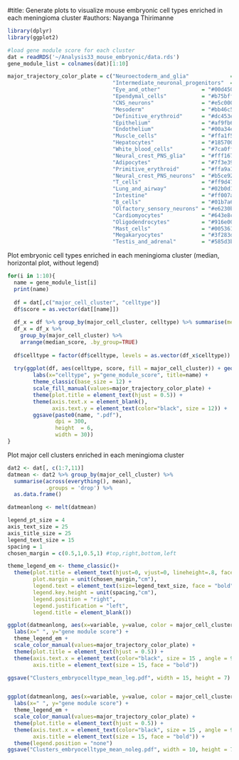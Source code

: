 #title: Generate plots to visualize mouse embryonic cell types enriched in each meningioma cluster
#authors: Nayanga Thirimanne

```r
library(dplyr)
library(ggplot2)

```


```r
#load gene module score for each cluster
dat = readRDS('~/Analysis33_mouse_embryonic/data.rds')
gene_module_list = colnames(dat)[1:10]

major_trajectory_color_plate = c("Neuroectoderm_and_glia"             = "#f96100",
                                 "Intermediate_neuronal_progenitors"  = "#2e0ab7",
                                 "Eye_and_other"             = "#00d450",
                                 "Ependymal_cells"           = "#b75bff",
                                 "CNS_neurons"               = "#e5c000",
                                 "Mesoderm"                  = "#bb46c5",
                                 "Definitive_erythroid"      = "#dc453e",
                                 "Epithelium"                = "#af9fb6",
                                 "Endothelium"               = "#00a34e",
                                 "Muscle_cells"              = "#ffa1f5",
                                 "Hepatocytes"               = "#185700",
                                 "White_blood_cells"         = "#7ca0ff",
                                 "Neural_crest_PNS_glia"     = "#fff167",
                                 "Adipocytes"                = "#7f3e39",
                                 "Primitive_erythroid"       = "#ffa9a1",
                                 "Neural_crest_PNS_neurons"  = "#b5ce92",
                                 "T_cells"                   = "#ff9d47",
                                 "Lung_and_airway"           = "#02b0d1",
                                 "Intestine"                 = "#ff007a",
                                 "B_cells"                   = "#01b7a6",
                                 "Olfactory_sensory_neurons" = "#e6230b",
                                 "Cardiomyocytes"            = "#643e8c",
                                 "Oligodendrocytes"          = "#916e00",
                                 "Mast_cells"                = "#005361",
                                 "Megakaryocytes"            = "#3f283d",
                                 "Testis_and_adrenal"        = "#585d3b")


```


Plot embryonic cell types enriched in each meningioma cluster (median, horizontal plot, without legend)
```r
for(i in 1:10){
  name = gene_module_list[i]
  print(name)
  
  df = dat[,c("major_cell_cluster", "celltype")]
  df$score = as.vector(dat[[name]])
  
  df_x = df %>% group_by(major_cell_cluster, celltype) %>% summarise(median_score = median(score))
  df_x = df_x %>%
    group_by(major_cell_cluster) %>%
    arrange(median_score, .by_group=TRUE)
  
  df$celltype = factor(df$celltype, levels = as.vector(df_x$celltype))
  
  try(ggplot(df, aes(celltype, score, fill = major_cell_cluster)) + geom_boxplot(outlier.shape = NA) + 
        labs(x="celltype", y="gene_module_score", title=name) +
        theme_classic(base_size = 12) +
        scale_fill_manual(values=major_trajectory_color_plate) +
        theme(plot.title = element_text(hjust = 0.5)) +
        theme(axis.text.x = element_blank(), 
              axis.text.y = element_text(color="black", size = 12)) +
        ggsave(paste0(name, ".pdf"),
               dpi = 300,
               height  = 6, 
               width = 30))
}

```


Plot major cell clusters enriched in each meningioma cluster
```r
dat2 <- dat[, c(1:7,11)]
datmean <- dat2 %>% group_by(major_cell_cluster) %>%
  summarise(across(everything(), mean),
            .groups = 'drop') %>% 
  as.data.frame()

datmeanlong <- melt(datmean)

```

```r
legend_pt_size = 4
axis_text_size = 25
axis_title_size = 25
legend_text_size = 15
spacing = 1
chosen_margin = c(0.5,1,0.5,1) #top,right,bottom,left

theme_legend_em <- theme_classic()+
  theme(plot.title = element_text(hjust=0, vjust=0, lineheight=.8, face="bold", size=plot_title_size),
        plot.margin = unit(chosen_margin,"cm"),
        legend.text = element_text(size=legend_text_size, face = "bold"),
        legend.key.height = unit(spacing,"cm"),
        legend.position = "right",
        legend.justification = "left",
        legend.title = element_blank())

```



```r
ggplot(datmeanlong, aes(x=variable, y=value, color = major_cell_cluster)) + geom_point(size = 2) +
  labs(x=" ", y="gene module score") +
  theme_legend_em +
  scale_color_manual(values=major_trajectory_color_plate) +
  theme(plot.title = element_text(hjust = 0.5)) +
  theme(axis.text.x = element_text(color="black", size = 15 , angle = 90), axis.text.y = element_text(color="black" , size = 15), 
        axis.title = element_text(size = 15, face = "bold"))

ggsave("Clusters_embryocelltype_mean_leg.pdf", width = 15, height = 7)


ggplot(datmeanlong, aes(x=variable, y=value, color = major_cell_cluster)) + geom_point(size = 2) +
  labs(x=" ", y="gene module score") +
  theme_legend_em +
  scale_color_manual(values=major_trajectory_color_plate) +
  theme(plot.title = element_text(hjust = 0.5)) +
  theme(axis.text.x = element_text(color="black", size = 15 , angle = 90), axis.text.y = element_text(color="black" , size = 15), 
        axis.title = element_text(size = 15, face = "bold")) +
  theme(legend.position = "none")
ggsave("Clusters_embryocelltype_mean_noleg.pdf", width = 10, height = 7)

```



